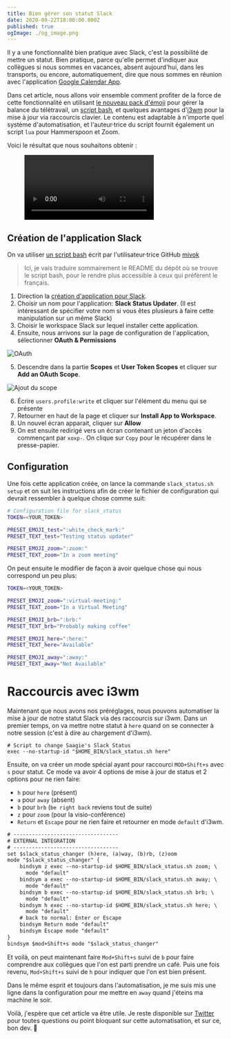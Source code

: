 ```yaml
---
title: Bien gérer son statut Slack
date: 2020-09-22T18:00:00.000Z
published: true
ogImage: ./og_image.png
---
```



Il y a une fonctionnalité bien pratique avec Slack, c'est la possibilité de
mettre un statut. Bien pratique, parce qu'elle permet d'indiquer aux collègues
si nous sommes en vacances, absent aujourd'hui, dans les transports, ou encore,
automatiquement, dire que nous sommes en réunion avec l'application
[Google Calendar App](https://slack.com/app-pages/google-calendar).

Dans cet article, nous allons voir ensemble comment profiter de la force de
cette fonctionnalité en utilisant [le nouveau pack d'émoji](https://slackhq.com/new-emoji-pack-to-help-with-your-remote-work-balance)
pour gérer la balance du télétravail, un [script bash](https://github.com/mivok/slack_status_updater/blob/master/slack_status.sh),
et quelques avantages d'[i3wm](https://i3wm.org/) pour la mise à jour via
raccourcis clavier. Le contenu est adaptable à n'importe quel système
d'automatisation, et l'auteur·trice du script fournit également un script `lua`
pour Hammerspoon et Zoom.

Voici le résultat que nous souhaitons obtenir :

<figure>
  <video controls allowFullScreen>
    <source src={SlackStatusUpdate} type="video/mp4" />
  </video>
</figure>

## Création de l'application Slack

On va utiliser [un script bash](https://github.com/mivok/slack_status_updater)
écrit par l'utilisateur·trice GitHub [mivok](https://github.com/mivok)

> Ici, je vais traduire sommairement le README du dépôt où se trouve le script
> bash, pour le rendre plus accessible à ceux qui préfèrent le français.

1. Direction la [création d'application pour Slack](https://api.slack.com/apps/new).
2. Choisir un nom pour l'application: **Slack Status Updater**. (Il est
   intéressant de spécifier votre nom si vous êtes plusieurs à faire cette
   manipulation sur un même Slack)
3. Choisir le workspace Slack sur lequel installer cette application.
4. Ensuite, nous arrivons sur la page de configuration de l'application, sélectionner **OAuth & Permissions**

![OAuth](oauth.png)

5. Descendre dans la partie **Scopes** et **User Token Scopes** et cliquer sur **Add an OAuth Scope**.

![Ajout du scope](add-scope.png)

6. Écrire `users.profile:write` et cliquer sur l'élément du menu qui se présente
7. Retourner en haut de la page et cliquer sur **Install App to Workspace**.
8. Un nouvel écran apparait, cliquer sur **Allow**
9. On est ensuite redirigé vers un écran contenant un jeton d'accès commençant
   par `xoxp-`. On clique sur `Copy` pour le récupérer dans le presse-papier.

## Configuration

Une fois cette application créée, on lance la commande `slack_status.sh setup`
et on suit les instructions afin de créer le fichier de configuration qui
devrait ressembler à quelque chose comme suit:

```bash
# Configuration file for slack_status
TOKEN=<YOUR_TOKEN>

PRESET_EMOJI_test=":white_check_mark:"
PRESET_TEXT_test="Testing status updater"

PRESET_EMOJI_zoom=":zoom:"
PRESET_TEXT_zoom="In a zoom meeting"
```

On peut ensuite le modifier de façon à avoir quelque chose qui nous correspond
un peu plus:

```bash
TOKEN=<YOUR_TOKEN>

PRESET_EMOJI_zoom=":virtual-meeting:"
PRESET_TEXT_zoom="In a Virtual Meeting"

PRESET_EMOJI_brb=":brb:"
PRESET_TEXT_brb="Probably making coffee"

PRESET_EMOJI_here=":here:"
PRESET_TEXT_here="Available"

PRESET_EMOJI_away=":away:"
PRESET_TEXT_away="Not Available"
```

# Raccourcis avec i3wm

Maintenant que nous avons nos préréglages, nous pouvons automatiser la mise à
jour de notre statut Slack via des raccourcis sur i3wm. Dans un premier temps,
on va mettre notre statut à `here` quand on se connecter à notre session (c'est
à dire au chargement d'i3wm).

```
# Script to change Saagie's Slack Status
exec --no-startup-id "$HOME_BIN/slack_status.sh here"
```

Ensuite, on va créer un mode spécial ayant pour raccourci `MOD+Shift+s` avec `s`
pour statut. Ce mode va avoir 4 options de mise à jour de status et 2 options
pour ne rien faire:

- `h` pour `here` (présent)
- `a` pour `away` (absent)
- `b` pour `brb` (`be right back` reviens tout de suite)
- `z` pour `zoom` (pour la visio-conférence)
- `Return` et `Escape` pour ne rien faire et retourner en mode `default` d'i3wm.

```txt
# ----------------------------------
# EXTERNAL INTEGRATION
# ----------------------------------
set $slack_status_changer (h)ere, (a)way, (b)rb, (z)oom
mode "$slack_status_changer" {
    bindsym z exec --no-startup-id $HOME_BIN/slack_status.sh zoom; \
      mode "default"
    bindsym a exec --no-startup-id $HOME_BIN/slack_status.sh away; \
      mode "default"
    bindsym b exec --no-startup-id $HOME_BIN/slack_status.sh brb; \
      mode "default"
    bindsym h exec --no-startup-id $HOME_BIN/slack_status.sh here; \
      mode "default"
    # back to normal: Enter or Escape
    bindsym Return mode "default"
    bindsym Escape mode "default"
}
bindsym $mod+Shift+s mode "$slack_status_changer"
```

Et voilà, on peut maintenant faire `Mod+Shift+s` suivi de `b` pour faire
comprendre aux collègues que l'on est parti prendre un café. Puis une fois
revenu, `Mod+Shift+s` suivi de `h` pour indiquer que l'on est bien présent.

Dans le même esprit et toujours dans l'automatisation, je me suis mis une ligne
dans la configuration pour me mettre en `away` quand j'éteins ma machine le soir.

Voilà, j'espère que cet article va être utile. Je reste disponible sur [Twitter](https://www.twitter.com/yoannfleurydev)
pour toutes questions ou point bloquant sur cette automatisation, et sur ce,
bon dev. 👋
